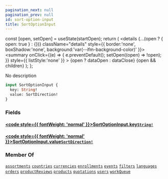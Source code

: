 ```yaml
---
pagination_next: null
pagination_prev: null
id: sort-option-input
title: SortOptionInput
---
```









  const [open, setOpen] = useState(startOpen);
  return (
    <details {...(open ? { open: true } : {})} className="details" style={{ border:'none', boxShadow:'none', background:'var(--ifm-background-color)' }}>
      <summary
        onClick={(e) => {
          e.preventDefault();
          setOpen((open) => !open);
        }}
        style={{ listStyle:'none' }}
      >
      {open ? dataOpen : dataClose}
      </summary>
      {open && children}
    </details>
  );
};








No description


```graphql
input SortOptionInput {
  key: String!
  value: SortDirection!
}
```




### Fields

#### [<code style={{ fontWeight: 'normal' }}>SortOptionInput.<b>key</b></code>](#)<Bullet />[`String!`](/schema/types/scalars/string.mdx) <Badge class="badge badge--secondary" text="non-null"/> <Badge class="badge badge--secondary" text="scalar"/> 



#### [<code style={{ fontWeight: 'normal' }}>SortOptionInput.<b>value</b></code>](#)<Bullet />[`SortDirection!`](/schema/types/enums/sort-direction.mdx) <Badge class="badge badge--secondary" text="non-null"/> <Badge class="badge badge--secondary" text="enum"/> 







### Member Of

[`assortments`](/schema/operations/queries/assortments.mdx)  <Badge class="badge badge--secondary" text="query"/><Bullet />[`countries`](/schema/operations/queries/countries.mdx)  <Badge class="badge badge--secondary" text="query"/><Bullet />[`currencies`](/schema/operations/queries/currencies.mdx)  <Badge class="badge badge--secondary" text="query"/><Bullet />[`enrollments`](/schema/operations/queries/enrollments.mdx)  <Badge class="badge badge--secondary" text="query"/><Bullet />[`events`](/schema/operations/queries/events.mdx)  <Badge class="badge badge--secondary" text="query"/><Bullet />[`filters`](/schema/operations/queries/filters.mdx)  <Badge class="badge badge--secondary" text="query"/><Bullet />[`languages`](/schema/operations/queries/languages.mdx)  <Badge class="badge badge--secondary" text="query"/><Bullet />[`orders`](/schema/operations/queries/orders.mdx)  <Badge class="badge badge--secondary" text="query"/><Bullet />[`productReviews`](/schema/operations/queries/product-reviews.mdx)  <Badge class="badge badge--secondary" text="query"/><Bullet />[`products`](/schema/operations/queries/products.mdx)  <Badge class="badge badge--secondary" text="query"/><Bullet />[`quotations`](/schema/operations/queries/quotations.mdx)  <Badge class="badge badge--secondary" text="query"/><Bullet />[`users`](/schema/operations/queries/users.mdx)  <Badge class="badge badge--secondary" text="query"/><Bullet />[`workQueue`](/schema/operations/queries/work-queue.mdx)  <Badge class="badge badge--secondary" text="query"/>

